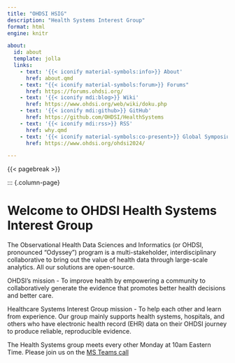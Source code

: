 ```yaml
---
title: "OHDSI HSIG"
description: "Health Systems Interest Group"
format: html
engine: knitr

about:
  id: about
  template: jolla
  links:
    - text: '{{< iconify material-symbols:info>}} About'
      href: about.qmd
    - text: "{{< iconify material-symbols:forum>}} Forums"
      href: https://forums.ohdsi.org/
    - text: '{{< iconify mdi:blog>}} Wiki'
      href: https://www.ohdsi.org/web/wiki/doku.php
    - text: '{{< iconify mdi:github>}} GitHub'
      href: https://github.com/OHDSI/HealthSystems
    - text: '{{< iconify mdi:rss>}} RSS'
      href: why.qmd
    - text: '{{< iconify material-symbols:co-present>}} Global Symposium'
      href: https://www.ohdsi.org/ohdsi2024/

---
```


::: {#about}
:::

{{< pagebreak >}}

::: {.column-page}

# Welcome to OHDSI Health Systems Interest Group

The Observational Health Data Sciences and Informatics (or OHDSI, pronounced "Odyssey") program is a multi-stakeholder, interdisciplinary collaborative to bring out the value of health data through large-scale analytics. All our solutions are open-source.

OHDSI’s mission - To improve health by empowering a community to collaboratively generate the evidence that promotes better health decisions and better care.

Healthcare Systems Interest Group mission - To help each other and learn from experience.
Our group mainly supports health systems, hospitals, and others who have electronic health record (EHR) data on their OHDSI journey to produce reliable, reproducible evidence.

The Health Systems group meets every other Monday at 10am Eastern Time. Please join us on the [MS Teams call](https://teams.microsoft.com/l/team/19%3A2b9db953a46441c8be51cb3d3785cac3%40thread.tacv2/conversations?groupId=198ebad0-c5b9-4991-8a5e-55e6d71cb817&tenantId=a30f0094-9120-4aab-ba4c-e5509023b2d5)



